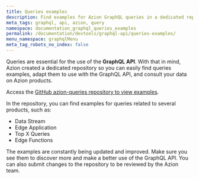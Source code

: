 ```yaml
---
title: Queries examples
description: Find examples for Azion GraphQL queries in a dedicated repository.
meta_tags: graphql, api, azion, query
namespace: documentation_graphql_queries_examples
permalink: /documentation/devtools/graphql-api/queries-examples/
menu_namespace: graphqlMenu
meta_tag_robots_no_index: false
---
```


Queries are essential for the use of the **GraphQL API**. With that in mind, Azion created a dedicated repository so you can easily find queries examples, adapt them to use with the GraphQL API, and consult your data on Azion products.

Access the [GitHub azion-queries repository to view examples](https://github.com/aziontech/azion-queries).

In the repository, you can find examples for queries related to several products, such as:

- Data Stream
- Edge Application
- Top X Queries
- Edge Functions

The examples are constantly being updated and improved. Make sure you see them to discover more and make a better use of the GraphQL API. You can also submit changes to the repository to be reviewed by the Azion team.




